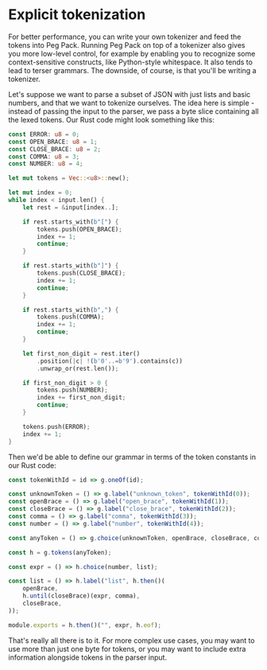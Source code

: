 # Explicit tokenization

For better performance, you can write your own tokenizer and feed the tokens into Peg Pack.
Running Peg Pack on top of a tokenizer also gives you more low-level control, for example by enabling you to recognize some context-sensitive constructs, like Python-style whitespace.
It also tends to lead to terser grammars.
The downside, of course, is that you'll be writing a tokenizer.

Let's suppose we want to parse a subset of JSON with just lists and basic numbers, and that we want to tokenize ourselves.
The idea here is simple - instead of passing the input to the parser, we pass a byte slice containing all the lexed tokens.
Our Rust code might look something like this:

```rust
const ERROR: u8 = 0;
const OPEN_BRACE: u8 = 1;
const CLOSE_BRACE: u8 = 2;
const COMMA: u8 = 3;
const NUMBER: u8 = 4;

let mut tokens = Vec::<u8>::new();

let mut index = 0;
while index < input.len() {
    let rest = &input[index..];

    if rest.starts_with(b"[") {
        tokens.push(OPEN_BRACE);
        index += 1;
        continue;
    }

    if rest.starts_with(b"]") {
        tokens.push(CLOSE_BRACE);
        index += 1;
        continue;
    }

    if rest.starts_with(b",") {
        tokens.push(COMMA);
        index += 1;
        continue;
    }

    let first_non_digit = rest.iter()
        .position(|c| !(b'0'..=b'9').contains(c))
        .unwrap_or(rest.len());

    if first_non_digit > 0 {
        tokens.push(NUMBER);
        index += first_non_digit;
        continue;
    }

    tokens.push(ERROR);
    index += 1;
}
```

Then we'd be able to define our grammar in terms of the token constants in our Rust code:

```javascript
const tokenWithId = id => g.oneOf(id);

const unknownToken = () => g.label("unknown_token", tokenWithId(0));
const openBrace = () => g.label("open_brace", tokenWithId(1));
const closeBrace = () => g.label("close_brace", tokenWithId(2));
const comma = () => g.label("comma", tokenWithId(3));
const number = () => g.label("number", tokenWithId(4));

const anyToken = () => g.choice(unknownToken, openBrace, closeBrace, comma, number);

const h = g.tokens(anyToken);

const expr = () => h.choice(number, list);

const list = () => h.label("list", h.then()(
    openBrace,
    h.until(closeBrace)(expr, comma),
    closeBrace,
));

module.exports = h.then()("", expr, h.eof);
```

That's really all there is to it.
For more complex use cases, you may want to use more than just one byte for tokens, or you may want to include extra information alongside tokens in the parser input.